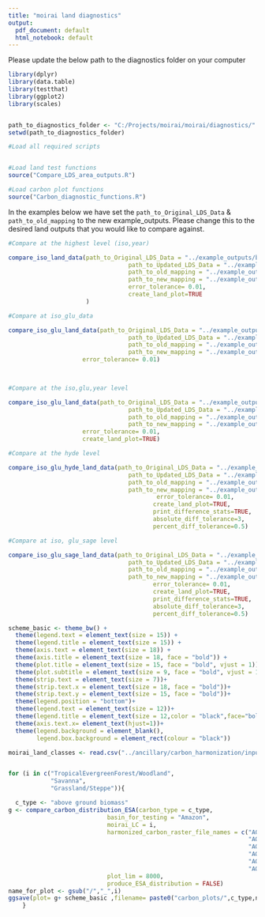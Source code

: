 ```yaml
---
title: "moirai land diagnostics"
output:
  pdf_document: default
  html_notebook: default
---
```

Please update the below path to the diagnostics folder on your computer
```r
library(dplyr)
library(data.table)
library(testthat)
library(ggplot2)
library(scales)


path_to_diagnostics_folder <- "C:/Projects/moirai/moirai/diagnostics/"
setwd(path_to_diagnostics_folder)
```

```r
#Load all required scripts 


#Load land test functions 
source("Compare_LDS_area_outputs.R")

#Load carbon plot functions
source("Carbon_diagnostic_functions.R")

```


In the examples below we have set the `path_to_Original_LDS_Data` & `path_to_old_mapping` to the new example_outputs. Please change this to the desired land outputs that you would like to compare against.
```r
#Compare at the highest level (iso,year)

compare_iso_land_data(path_to_Original_LDS_Data = "../example_outputs/basins235/Land_type_area_ha.csv",
                                  path_to_Updated_LDS_Data = "../example_outputs/basins235/Land_type_area_ha.csv",
                                  path_to_old_mapping = "../example_outputs/basins235/MOIRAI_land_types.csv",
                                  path_to_new_mapping = "../example_outputs/basins235/MOIRAI_land_types.csv",
                                  error_tolerance= 0.01,
                                  create_land_plot=TRUE
                      )

```
```r

#Compare at iso_glu_data

compare_iso_glu_land_data(path_to_Original_LDS_Data = "../example_outputs/basins235/Land_type_area_ha.csv",
                                  path_to_Updated_LDS_Data = "../example_outputs/basins235/Land_type_area_ha.csv",
                                  path_to_old_mapping = "../example_outputs/basins235/MOIRAI_land_types.csv",
                                  path_to_new_mapping = "../example_outputs/basins235/MOIRAI_land_types.csv",
                     error_tolerance= 0.01)

  
```

```r
#Compare at the iso,glu,year level

compare_iso_glu_land_data(path_to_Original_LDS_Data = "../example_outputs/basins235/Land_type_area_ha.csv",
                                  path_to_Updated_LDS_Data = "../example_outputs/basins235/Land_type_area_ha.csv",
                                  path_to_old_mapping = "../example_outputs/basins235/MOIRAI_land_types.csv",
                                  path_to_new_mapping = "../example_outputs/basins235/MOIRAI_land_types.csv",
                     error_tolerance= 0.01,
                     create_land_plot=TRUE)
```

```r
#Compare at the hyde level

compare_iso_glu_hyde_land_data(path_to_Original_LDS_Data = "../example_outputs/basins235/Land_type_area_ha.csv",
                                  path_to_Updated_LDS_Data = "../example_outputs/basins235/Land_type_area_ha.csv",
                                  path_to_old_mapping = "../example_outputs/basins235/MOIRAI_land_types.csv",
                                  path_to_new_mapping = "../example_outputs/basins235/MOIRAI_land_types.csv",
                                          error_tolerance= 0.01,
                                         create_land_plot=TRUE,
                                         print_difference_stats=TRUE,
                                         absolute_diff_tolerance=3,
                                         percent_diff_tolerance=0.5)
```

```r
#Compare at iso, glu_sage level

compare_iso_glu_sage_land_data(path_to_Original_LDS_Data = "../example_outputs/basins235/Land_type_area_ha.csv",
                                  path_to_Updated_LDS_Data = "../example_outputs/basins235/Land_type_area_ha.csv",
                                  path_to_old_mapping = "../example_outputs/basins235/MOIRAI_land_types.csv",
                                  path_to_new_mapping = "../example_outputs/basins235/MOIRAI_land_types.csv",
                                         error_tolerance= 0.01,
                                         create_land_plot=TRUE,
                                         print_difference_stats=TRUE,
                                         absolute_diff_tolerance=3,
                                         percent_diff_tolerance=0.5)
```






```r


scheme_basic <- theme_bw() +
  theme(legend.text = element_text(size = 15)) +
  theme(legend.title = element_text(size = 15)) +
  theme(axis.text = element_text(size = 18)) +
  theme(axis.title = element_text(size = 18, face = "bold")) +
  theme(plot.title = element_text(size = 15, face = "bold", vjust = 1)) +
  theme(plot.subtitle = element_text(size = 9, face = "bold", vjust = 1))+ 
  theme(strip.text = element_text(size = 7))+
  theme(strip.text.x = element_text(size = 18, face = "bold"))+
  theme(strip.text.y = element_text(size = 15, face = "bold"))+
  theme(legend.position = "bottom")+
  theme(legend.text = element_text(size = 12))+
  theme(legend.title = element_text(size = 12,color = "black",face="bold"))+
  theme(axis.text.x= element_text(hjust=1))+
  theme(legend.background = element_blank(),
        legend.box.background = element_rect(colour = "black"))

moirai_land_classes <- read.csv("../ancillary/carbon_harmonization/input_files/ESA_moirai_classes.csv")


for (i in c("TropicalEvergreenForest/Woodland",
            "Savanna",
            "Grassland/Steppe")){

  c_type <- "above ground biomass"
g <- compare_carbon_distribution_ESA(carbon_type = c_type,
                            basin_for_testing = "Amazon",
                            moirai_LC = i,
                            harmonized_carbon_raster_file_names = c("AG_carbon_q1.envi",
                                                                    "AG_carbon_q3.envi",
                                                                    "AG_carbon_median.envi",
                                                                    "AG_carbon_min.envi",
                                                                    "AG_carbon_max.envi",
                                                                    "AG_carbon_weighted_average.envi"),
                            plot_lim = 8000,
                            produce_ESA_distribution = FALSE)
name_for_plot <- gsub("/","_",i)  
ggsave(plot= g+ scheme_basic ,filename= paste0("carbon_plots/",c_type,name_for_plot,"Amazon", ".jpeg"), width = 10, height = 6, device= "jpeg")
    }
```

